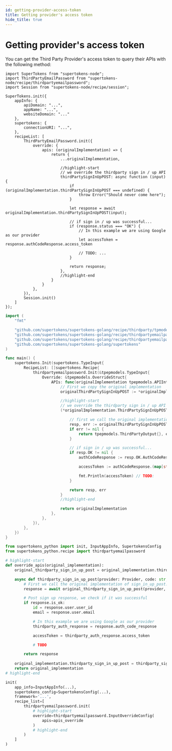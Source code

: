 ```yaml
---
id: getting-provider-access-token
title: Getting provider's access token
hide_title: true
---
```


<!-- COPY DOCS -->
<!-- ./thirdpartyemailpassword/post-login/getting-provider-access-token.mdx -->


# Getting provider's access token

You can get the Third Party Provider's access token to query their APIs with the following method:

<BackendSDKTabs>
<TabItem value="nodejs">

```tsx
import SuperTokens from "supertokens-node";
import ThirdPartyEmailPassword from "supertokens-node/recipe/thirdpartyemailpassword";
import Session from "supertokens-node/recipe/session";

SuperTokens.init({
    appInfo: {
        apiDomain: "...",
        appName: "...",
        websiteDomain: "..."
    },
    supertokens: {
        connectionURI: "...",
    },
    recipeList: [
        ThirdPartyEmailPassword.init({
            override: {
                apis: (originalImplementation) => {
                    return {
                        ...originalImplementation,

                        //highlight-start
                        // we override the thirdparty sign in / up API
                        thirdPartySignInUpPOST: async function (input) {
                            if (originalImplementation.thirdPartySignInUpPOST === undefined) {
                                throw Error("Should never come here");
                            }

                            let response = await originalImplementation.thirdPartySignInUpPOST(input);

                            // if sign in / up was successful...
                            if (response.status === "OK") {
                                // In this example we are using Google as our provider
                                let accessToken = response.authCodeResponse.access_token

                                // TODO: ...
                            }

                            return response;
                        },
                        //highlight-end
                    }
                }
            },
        }),
        Session.init()
    ]
});
```
</TabItem>
<TabItem value="go">

```go
import (
	"fmt"

	"github.com/supertokens/supertokens-golang/recipe/thirdparty/tpmodels"
	"github.com/supertokens/supertokens-golang/recipe/thirdpartyemailpassword"
	"github.com/supertokens/supertokens-golang/recipe/thirdpartyemailpassword/tpepmodels"
	"github.com/supertokens/supertokens-golang/supertokens"
)

func main() {
	supertokens.Init(supertokens.TypeInput{
		RecipeList: []supertokens.Recipe{
			thirdpartyemailpassword.Init(&tpepmodels.TypeInput{
				Override: &tpepmodels.OverrideStruct{
					APIs: func(originalImplementation tpepmodels.APIInterface) tpepmodels.APIInterface {
						// First we copy the original implementation
						originalThirdPartySignInUpPOST := *originalImplementation.ThirdPartySignInUpPOST

						//highlight-start
						// we override the thirdparty sign in / up API
						(*originalImplementation.ThirdPartySignInUpPOST) = func(provider tpmodels.TypeProvider, code string, authCodeResponse interface{}, redirectURI string, options tpmodels.APIOptions) (tpepmodels.ThirdPartyOutput, error) {

							// first we call the original implementation
							resp, err := originalThirdPartySignInUpPOST(provider, code, authCodeResponse, redirectURI, options)
							if err != nil {
								return tpepmodels.ThirdPartyOutput{}, err
							}

							// if sign in / up was successful...
							if resp.OK != nil {
								authCodeResponse := resp.OK.AuthCodeResponse

								accessToken := authCodeResponse.(map[string]interface{})["access_token"].(string)

								fmt.Println(accessToken) // TODO:
							}

							return resp, err
						}
						//highlight-end

						return originalImplementation
					},
				},
			}),
		},
	})
}
```

</TabItem>
<TabItem value="python">

```python
from supertokens_python import init, InputAppInfo, SupertokensConfig
from supertokens_python.recipe import thirdpartyemailpassword

# highlight-start
def override_apis(original_implementation):
	original_thirdparty_sign_in_up_post = original_implementation.thirdparty_sign_in_up_post

	async def thirdparty_sign_in_up_post(provider: Provider, code: str, redirect_uri: str, auth_code_response: Union[str, None], api_options: APIOptions):
		# First we call the original implementation of sign_in_up_post.
		response = await original_thirdparty_sign_in_up_post(provider, code, redirect_uri, auth_code_response, api_options)

        # Post sign up response, we check if it was successful
        if response.is_ok:
            id = response.user.user_id
            email = response.user.email

            # In this example we are using Google as our provider
            thirdparty_auth_response = response.auth_code_response

            accessToken = thirdparty_auth_response.access_token

            # TODO

        return response
	
	original_implementation.thirdparty_sign_in_up_post = thirdparty_sign_in_up_post
	return original_implementation
# highlight-end

init(
    app_info=InputAppInfo(...),
    supertokens_config=SupertokensConfig(...),
    framework='...',
    recipe_list=[
        thirdpartyemailpassword.init(
            # highlight-start
            override=thirdpartyemailpassword.InputOverrideConfig(
                apis=apis_override
            )
            # highlight-end
        )
    ]
)
```

</TabItem>
</BackendSDKTabs>
